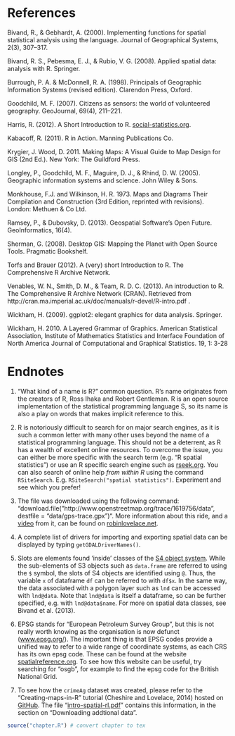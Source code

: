 
References
==========

Bivand, R., & Gebhardt, A. (2000). Implementing functions for spatial
statistical analysis using the language. Journal of Geographical
Systems, 2(3), 307–317.

Bivand, R. S., Pebesma, E. J., & Rubio, V. G. (2008). Applied spatial
data: analysis with R. Springer.

Burrough, P. A. & McDonnell, R. A. (1998). Principals of Geographic
Information Systems (revised edition). Clarendon Press, Oxford.

Goodchild, M. F. (2007). Citizens as sensors: the world of volunteered
geography. GeoJournal, 69(4), 211–221.

Harris, R. (2012). A Short Introduction to R.
[social-statistics.org](http://www.social-statistics.org/).

Kabacoff, R. (2011). R in Action. Manning Publications Co.

Krygier, J. Wood, D. 2011. Making Maps: A Visual Guide to Map Design for
GIS (2nd Ed.). New York: The Guildford Press.

Longley, P., Goodchild, M. F., Maguire, D. J., & Rhind, D. W. (2005).
Geographic information systems and science. John Wiley & Sons.

Monkhouse, F.J. and Wilkinson, H. R. 1973. Maps and Diagrams Their Compilation and Construction (3rd Edition, reprinted with revisions). London: Methuen & Co Ltd. 

Ramsey, P., & Dubovsky, D. (2013). Geospatial Software's Open Future.
GeoInformatics, 16(4).

Sherman, G. (2008). Desktop GIS: Mapping the Planet with Open Source
Tools. Pragmatic Bookshelf.

Torfs and Brauer (2012). A (very) short Introduction to R. The
Comprehensive R Archive Network.

Venables, W. N., Smith, D. M., & Team, R. D. C. (2013). An introduction
to R. The Comprehensive R Archive Network (CRAN). Retrieved from
http://cran.ma.imperial.ac.uk/doc/manuals/r-devel/R-intro.pdf .

Wickham, H. (2009). ggplot2: elegant graphics for data analysis.
Springer.

Wickham, H. 2010. A Layered Grammar of Graphics. American Statistical Association, Institute of Mathematics Statistics and Interface Foundation of North America Journal of Computational and Graphical Statistics. 19, 1: 3-28

Endnotes
=======

1. "What kind of a name is R?" common question. R's
    name originates from the creators of R, Ross Ihaka and Robert
    Gentleman. R is an open source implementation of the statistical
    programming language S, so its name is also a play on words that
    makes implicit reference to this.

2. R is notoriously difficult to search for on major search engines, as
    it is such a common letter with many other uses beyond the name of a
    statistical programming language. This should not be a deterrent, as
    R has a wealth of excellent online resources. To overcome the issue,
    you can either be more specific with the search term (e.g. "R
    spatial statistics") or use an R specific search engine such as
    [rseek.org](http://www.rseek.org/). You can also search of online
    help *from within R* using the command `RSiteSearch`. E.g.
    `RSiteSearch("spatial statistics")`. Experiment and see which you
    prefer!
    
3. The file was downloaded using the following command: 
    "download.file("http://www.openstreetmap.org/trace/1619756/data", destfile = "data/gps-trace.gpx")".
    More information about this ride, and a
    [video](http://www.youtube.com/watch?v=6a8QLiC4LV8&feature=share)
    from it, can be found on
    [robinlovelace.net](http://robinlovelace.net/ecotech/2013/10/13/bicycle-trailer-move.html).
    
4. A complete list of drivers for importing and exporting spatial data can 
    be displayed by typing `getGDALDriverNames()`.
    
5. Slots are elements found 'inside' classes of the 
    [S4 object system](http://adv-r.had.co.nz/S4.html). 
    While the sub-elements of S3 objects such as `data.frame` are referred to 
    using the `$` symbol, the slots of S4 objects are identified using `@`.
    Thus, the variable `x` of dataframe `df` can be referred to with `df$x`.
    In the same way, the data associated with a polygon layer such as `lnd` can 
    be accessed with `lnd@data`. Note that `lnd@data` is itself a dataframe, 
    so can be further specified, e.g. with `lnd@data$name`. For more on spatial 
    data classes, see Bivand et al. (2013).
    
6. EPSG stands for "European Petroleum Survey Group", but this is not really worth 
    knowing as the organisation is now defunct ([www.epsg.org/](http://www.epsg.org/)).
    The important thing is that EPSG codes provide a unified way to refer to a 
    wide range of coordinate systems, as each CRS has its own epsg code. 
    These can be found at the website [spatialreference.org](http://spatialreference.org/).
    To see how this website can be useful, try searching for "osgb", for example to 
    find the epsg code for the British National Grid.
    
7. To see how the `crimeAg` dataset was created, please refer to the 
    "Creating-maps-in-R" tutorial (Cheshire and Lovelace, 2014) hosted 
    on [GitHub](https://github.com/Robinlovelace/Creating-maps-in-R). 
    The file 
    "[intro-spatial-rl.pdf](https://github.com/Robinlovelace/Creating-maps-in-R/blob/master/intro-spatial-rl.pdf)" 
    contains this information, 
    in the section on "Downloading addtional data". 
    
```r
source("chapter.R") # convert chapter to tex
```
